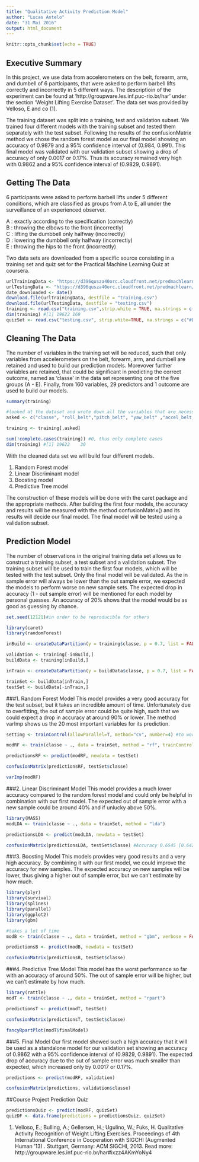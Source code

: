 ```yaml
---
title: "Qualitative Activity Prediction Model"
author: "Lucas Antelo"
date: "31 Mai 2016"
output: html_document
---
```


```r
knitr::opts_chunk$set(echo = TRUE)
```

## Executive Summary
In this project, we use data from accelerometers on the belt, forearm, arm, and dumbell of 6 participants, that were asked to perform barbell lifts correctly and incorrectly in 5 different ways. The descriptioin of the experiment can be found at 'http://groupware.les.inf.puc-rio.br/har' under the section 'Weight Lifting Exercise Dataset'. The data set was provided by Velloso, E and co (1).

The training dataset was split into a training, test and validation subset. We trained four different models with the training subset and tested them separately with the test subset. Following the results of the confusionMatrix method we chose the random forest model as our final model showing an accuracy of 0.9879 and a 95% confidence interval of (0.984, 0.991). This final model was validated with our validation subset showing a drop of accuracy of only 0.0017 or 0.17%. Thus its accuracy remained very high with 0.9862 and a 95% confidence interval of (0.9829, 0.9891).


## Getting The Data
6 participants were asked to perform barbell lifts under 5 different conditions, which are classified as groups from A to E, all under the surveillance of an experienced observer.

 A : exactly according to the specification (correctly)  
 B : throwing the elbows to the front (incorrectly)  
 C : lifting the dumbbell only halfway (incorrectly)  
 D : lowering the dumbbell only halfway (incorrectly)  
 E : throwing the hips to the front (incorrectly)  

Two data sets are downloaded from a specific source consisting in a training set and quiz set for the Practical Machine Learning Quiz at coursera.
```r
urlTrainingData <- "https://d396qusza40orc.cloudfront.net/predmachlearn/pml-training.csv"
urlTestingData <- "https://d396qusza40orc.cloudfront.net/predmachlearn/pml-testing.csv"
date_downloaded <- date()
download.file(urlTrainingData, destfile = "training.csv")
download.file(urlTestingData, destfile = "testing.csv")
training <- read.csv("training.csv",strip.white = TRUE, na.strings = c("#DIV/0!", "NA"))
dim(training) #[1] 19622 160
quizSet <- read.csv("testing.csv", strip.white=TRUE, na.strings = c("#DIV/0!", "NA")) #Course Project Prediction Quiz
```

## Cleaning The Data
The number of variables in the training set will be reduced, such that only variables from accelerometers on the belt, forearm, arm, and dumbell are retained and used to build our prediction models. Morevover further variables are retained, that could be significant in predicting the correct outcome, named as 'classe' in the data set representing one of the five groups (A - E). Finally, from 160 variables, 29 predictors and 1 outcome are used to build our models.

```r
summary(training)

#looked at the dataset and wrote down all the variables that are necessary for this assignment. 
asked <- c("classe", "roll_belt","pitch_belt", "yaw_belt" ,"accel_belt_x","accel_belt_y", "accel_belt_z", "magnet_belt_x", "magnet_belt_y", "magnet_belt_z", "accel_arm_x", "accel_arm_y", "accel_arm_z", "roll_forearm", "pitch_forearm", "yaw_forearm" ,"accel_forearm_x", "accel_forearm_y", "accel_forearm_z", "magnet_forearm_x", "magnet_forearm_y","magnet_forearm_z", "roll_dumbbell", "pitch_dumbbell" ,"accel_dumbbell_x", "accel_dumbbell_y", "accel_dumbbell_z", "magnet_dumbbell_x", "magnet_dumbbell_y", "magnet_dumbbell_z")

training <- training[,asked]

sum(!complete.cases(training)) #0, thus only complete cases
dim(training) #[1] 19622    30
```

With the cleaned data set we will build four different models.

1. Random Forest model  
2. Linear Discriminant model  
3. Boosting model  
4. Predictive Tree model  

The construction of these models will be done with the caret package and the appropriate methods. After building the first four models, the accuracy and results will be measured with the method confusionMatrix() and its results will decide our final model. The final model will be tested using a validation subset. 


## Prediction Model
The number of observations in the original training data set allows us to construct a training subset, a test subset and a validation subset. The training subset will be used to train the first four models, which will be tested with the test subset. Only the final model will be validated. As the in sample error will always be lower than the out sample error, we expected the models to perform worse on new sample sets. The expected drop in accuracy (1 - out sample error) will be mentioned for each model by personal guesses. An accuracy of 20% shows that the model would be as good as guessing by chance.

```r
set.seed(12121)#in order to be reproducible for others

library(caret)
library(randomForest)

inBuild <- createDataPartition(y = training$classe, p = 0.7, list = FALSE)

validation <- training[-inBuild,]
buildData <- training[inBuild,]

inTrain <- createDataPartition(y = buildData$classe, p = 0.7, list = FALSE)

trainSet <- buildData[inTrain,]
testSet <- buildData[-inTrain,]
```


###1. Random Forest Model
This model provides a very good accuracy for the test subset, but it takes an incredible amount of time. Unfortunately due to overfitting, the out of sample error could be quite high, such that we could expect a drop in accuracy at around 90% or lower. The method varImp shows us the 20 most important variables for its prediction.
```r
setting <- trainControl(allowParallel=T, method="cv", number=4) #to work faster, but still very slow :-(

modRF <- train(classe ~ ., data = trainSet, method = "rf", trainControl=setting)

predictionsRF <- predict(modRF, newdata = testSet)

confusionMatrix(predictionsRF, testSet$classe)

varImp(modRF)
```


###2. Linear Discriminant Model
This model provides a much lower accuracy compared to the random forest model and could only be helpful in combination with our first model. The expected out of sample error with a new sample could be around 40% and if unlucky above 50%. 
```r
library(MASS)
modLDA <- train(classe ~ ., data = trainSet, method = "lda")

predictionsLDA <- predict(modLDA, newdata = testSet)

confusionMatrix(predictionsLDA, testSet$classe) #Accuracy 0.6545 [0.6422, 0.6667]
```


###3. Boosting Model
This models provides very good results and a very high accuracy. By combining it with our first model, we could improve the accuracy for new samples. The expected accuracy on new samples will be lower, thus giving a higher out of sample error, but we can't estimate by how much.
```r
library(plyr)
library(survival)
library(splines)
library(parallel)
library(ggplot2)
library(gbm)

#takes a lot of time
modB <- train(classe ~ ., data = trainSet, method = "gbm", verbose = FALSE)

predictionsB <- predict(modB, newdata = testSet)

confusionMatrix(predictionsB, testSet$classe)
```


###4. Predictive Tree Model
This model has the worst performance so far with an accuracy of around 50%. The out of sample error will be higher, but we can't estimate by how much.
```r
library(rattle)
modT <- train(classe ~ ., data = trainSet, method = "rpart")

predictionsT <- predict(modT, testSet)

confusionMatrix(predictionsT, testSet$classe)

fancyRpartPlot(modT$finalModel)
```
 
###5. Final Model
Our first model showed such a high accuracy that it will be used as a standalone model for our validation set showing an accuracy of 0.9862 with a 95% confidence interval of (0.9829, 0.9891). The expected drop of accuracy due to the out of sample error was much smaller than expected, which increased only by 0.0017 or 0.17%.
```r
predictions <- predict(modRF, validation)

confusionMatrix(predictions, validation$classe)
```

##Course Project Prediction Quiz

```r
predictionsQuiz <- predict(modRF, quizSet)
quizDF <- data.frame(predictions = predictionsQuiz, quizSet) 
```



(1) Velloso, E.; Bulling, A.; Gellersen, H.; Ugulino, W.; Fuks, H. Qualitative Activity Recognition of Weight Lifting Exercises. Proceedings of 4th International Conference in Cooperation with SIGCHI (Augmented Human '13) . Stuttgart, Germany: ACM SIGCHI, 2013.
Read more: http://groupware.les.inf.puc-rio.br/har#ixzz4AKmYoNy4
